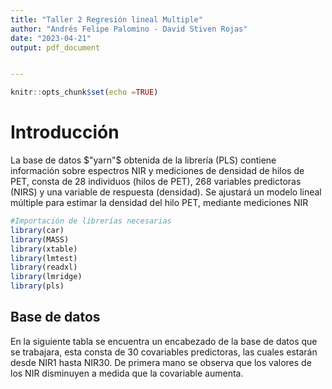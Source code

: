 ```yaml
---
title: "Taller 2 Regresión lineal Multiple"
author: "Andrés Felipe Palomino - David Stiven Rojas"
date: "2023-04-21"
output: pdf_document 


---
```


```r
knitr::opts_chunk$set(echo =TRUE)
```

# Introducción
La base de datos $"yarn"$ obtenida de la librería (PLS) contiene información sobre espectros NIR y mediciones de densidad de hilos de PET, consta de 28 individuos (hilos de PET), 268 variables predictoras (NIRS) y una variable de respuesta (densidad). Se ajustará un modelo lineal múltiple para estimar la densidad del hilo PET, mediante mediciones NIR


```r
#Importación de librerías necesarias
library(car)
library(MASS)
library(xtable)
library(lmtest)
library(readxl)
library(lmridge)
library(pls)

```



## Base de datos

En la siguiente tabla se encuentra un encabezado de la base de datos que se trabajara, esta consta de 30 covariables predictoras, las cuales estarán desde NIR1 hasta NIR30. De primera mano se observa que los valores de los NIR disminuyen a medida que la covariable aumenta.

```r



```




